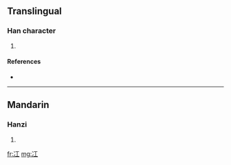 ==Translingual==

===Han character===
{{Han char|rn=15|rad=冫|as=03|sn=5|four=|canj=戈一一 (IMM)}}

# {{defn|Han|sort=冫03}}

====References====
* {{Han ref|kx=0131.231|hdz=10295.040|uh=51AE|ud=20910}}

----

==Mandarin==

===Hanzi===
{{cmn-hanzi|pin=[[gāng]] ([[gang1]])|wg=kang<sup>1</sup>}}

# {{defn|Mandarin|sort=冫03}}

[[fr:冮]]
[[mg:冮]]
